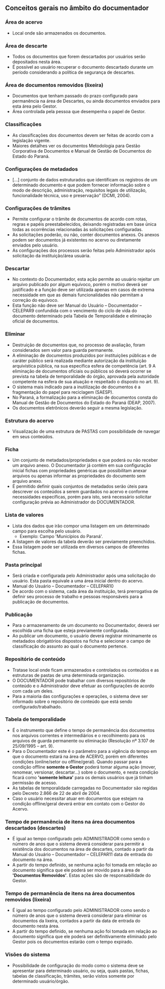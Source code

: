 ## Conceitos gerais no âmbito do documentador

 ### Área de acervo 
  - Local onde são armazenados os documentos.

 ### Área de descarte
  - Todos os documentos que forem descartados por usuários serão depositados nesta área. 
  - É possível ao usuário  recuperar o documento descartado durante um período considerando a política de segurança de descartes.

 ### Área de documentos removidos (lixeira) 
  - Documentos que tenham passado do prazo configurado para permanência na área de Descartes, ou ainda documentos enviados para esta área pelo Gestor.
  - Área controlada pela pessoa que desempenha o papel de Gestor.

 ### Classificações
  - As classificações dos documentos devem ser feitas de acordo com a legislação vigente. 
  - Maiores detalhes ver os documentos Metodologia para Gestão Corporativa de Documentos e Manual de Gestão de Documentos do Estado do Paraná.

 ### Configurações de metadados
  - [...] conjunto de dados estruturados que identificam os registros de um determinado documento e que podem fornecer
  informação sobre o modo de descrição, administração, requisitos legais de utilização, funcionalidade técnica, uso e preservação” (DCMI, 2004).

 ### Configurações de trâmites
  - Permite configurar o trâmite de documentos de acordo com rotas, regras e papéis preestabelecidos, deixando registradas em base única todas as ocorrências relacionadas às solicitações configuradas.
  - As solicitações poderão, ou não, conter documentos anexos. Os anexos podem ser documentos já existentes no acervo ou diretamente enviados pelo usuário.
  - As configurações dos processos serão feitas pelo Administrador após solicitação da instituição/área usuária.

 ### Descartar
  - No contexto do Documentador, esta ação permite ao usuário rejeitar um arquivo publicado por algum equívoco, porém o motivo deverá ser justificado e a função deve ser utilizada apenas em casos de extrema necessidade em que as demais funcionalidades não permitam a correção do equívoco.
  - Esta função não deve ser Manual do Usuário – Documentador – CELEPAR9 confundida com o vencimento do ciclo de vida do documento determinado pela Tabela de Temporalidade e eliminação oficial de documentos. 

 ### Eliminar
  - Destruição de documentos que, no processo de avaliação, foram considerados sem valor para guarda permanente.
  - A eliminação de documentos produzidos por instituições públicas e de caráter público será realizada mediante autorização da instituição arquivística pública, na sua específica esfera de competência (art. 9 A eliminação de documentos oficiais ou públicos só deverá ocorrer se prevista na tabela de temporalidade do órgão, aprovada pela autoridade competente na esfera de sua atuação e respeitado o disposto no art. 9).
  - O sistema mais indicado para a inutilização de documentos é a fragmentação do papel para reciclagem (SAESP).
  - No Paraná, a formalização para a eliminação de documentos consta do Manual de Gestão de Documentos do Estado do Paraná (DEAP, 2007).
  - Os documentos eletrônicos deverão seguir a mesma legislação.

 ### Estrutura do acervo
  - Visualização de uma estrutura de PASTAS com possibilidade de navegar em seus conteúdos.

 ### Ficha
  - Um conjunto de metadados/propriedades e que poderá ou não receber um arquivo anexo. O Documentador já contém em sua configuração inicial fichas com propriedades genéricas que possibilitam anexar arquivos ou apenas informar as propriedades do documento sem arquivo anexo.
  - É permitido definir quais conjuntos de metadados serão úteis para descrever os conteúdos a serem guardados no acervo e conforme necessidades específicas, porém para isto, será necessário solicitar configuração prévia ao Administrador do DOCUMENTADOR.

 ### Lista de valores
  - Lista dos dados que irão compor uma listagem em um determinado campo para escolha pelo usuário. 
    - Exemplo: Campo 'Municípios do Paraná'.
  - A listagem de valores da tabela deverão ser previamente preenchidos.
  - Essa listagem pode ser utilizada em diversos campos de diferentes fichas.

 ### Pasta principal
  - Será criada e configurada pelo Administrador após uma solicitação do usuário. Esta pasta equivale a uma área inicial dentro do acervo.
  - Manual do Usuário – Documentador – CELEPAR10
  - De acordo com o sistema, cada área da instituição, terá prerrogativa de definir seu processo de trabalho e pessoas responsáveis para a publicação de documentos.

 ### Publicação
  - Para o armazenamento de um documento no Documentador, deverá ser escolhida uma ficha que esteja previamente configurada. 
  - Ao publicar um documento, o usuário deverá registrar minimamente os metadados obrigatórios dispostos na ficha e selecionar o campo de classificação do assunto ao qual o documento pertence.

 ### Repositório de conteúdo
  - Trata­se local onde ficam armazenados e controlados os conteúdos e as estruturas de pastas de uma determinada organização.
  - O DOCUMENTADOR pode trabalhar com diversos repositórios de conteúdo e o Administrador deve efetuar as configurações de acordo com cada um deles.
  - Para a maioria das configurações e operações, o sistema deve ser informado sobre o repositório de conteúdo que está sendo configurado/trabalhado.

 ### Tabela de temporalidade
  - É o instrumento que define o tempo de permanência dos documentos nos arquivos correntes e intermediários e o recolhimento para os arquivos de guarda permanente ou eliminação (Resolução nº 3.107 de 25/09/1995 – art. 9). 
  - Para o Documentador este é o parâmetro para a vigência do tempo em que o documento estará na área de ACERVO, porém em diferentes condições (online/setor ou offline/geral). Quando passar para a condição offline **somente o Gestor** poderá tomar alguma ação (mover, renomear, versionar, descartar...) sobre o documento, e nesta condição ficará como **'somente leitura'** para os demais usuários que já tinham permissão de acesso.
  - As tabelas de temporalidade carregadas no Documentador são regidas pelo Decreto 2.866 de 22 de abril de 2004.
  - Caso o usuário necessitar atuar em documentos que estejam na condição offline/geral deverá entrar em contato com o Gestor do Acervo.

 ### Tempo de permanência de itens na área documentos descartados (descartes)
  - É igual ao tempo configurado pelo ADMINISTRADOR como sendo o número de anos que o sistema deverá considerar para permitir a existência dos documentos na área de descartes, contado a partir da Manual do Usuário – Documentador – CELEPAR11 data de entrada do documento na área.
  - A partir do tempo definido, se nenhuma ação foi tomada em relação ao documento significa que ele poderá ser movido para a área de **'Documentos Removidos'**. Estas ações são de responsabilidade do Gestor.

 ### Tempo de permanência de itens na área documentos removidos (lixeira) 
 - É igual ao tempo configurado pelo ADMINISTRADOR como sendo o número de anos que o sistema deverá considerar para eliminar os documentos da lixeira, contados a partir da data de entrada do documento nesta área.
 - A partir do tempo definido, se nenhuma ação foi tomada em relação ao documento significa que ele poderá ser definitivamente eliminado pelo Gestor pois os documentos estarão com o tempo expirado.

### Visões do sistema 
 - Possibilidade de configuração do modo como o sistema deve se apresentar para determinado usuário, ou seja, quais pastas, fichas, tabelas de classificação, trâmites, serão vistos somente por determinado usuário/órgão.